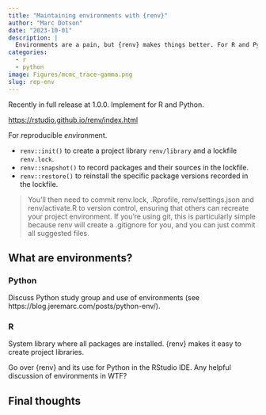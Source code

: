 ```yaml
---
title: "Maintaining environments with {renv}"
author: "Marc Dotson"
date: "2023-10-01"
description: |
  Environments are a pain, but {renv} makes things better. For R and Python!
categories:
  - r
  - python
image: Figures/mcmc_trace-gamma.png
slug: rep-env
---
```


Recently in full release at 1.0.0. Implement for R and Python.

[https://rstudio.github.io/renv/index.html](link)

For *r*eproducible *env*ironment.

- `renv::init()` to create a project library `renv/library` and a lockfile `renv.lock`.
- `renv::snapshot()` to record packages and their sources in the lockfile.
- `renv::restore()` to reinstall the specific package versions recorded in the lockfile.

> You’ll then need to commit renv.lock, .Rprofile, renv/settings.json and renv/activate.R to version control, ensuring that others can recreate your project environment. If you’re using git, this is particularly simple because renv will create a .gitignore for you, and you can just commit all suggested files.

## What are environments?

### Python

Discuss Python study group and use of environments (see https://blog.jeremarc.com/posts/python-env/).

### R

System library where all packages are installed. {renv} makes it easy to create project libraries.

Go over {renv} and its use for Python in the RStudio IDE.
Any helpful discussion of environments in WTF?

## Final thoughts



